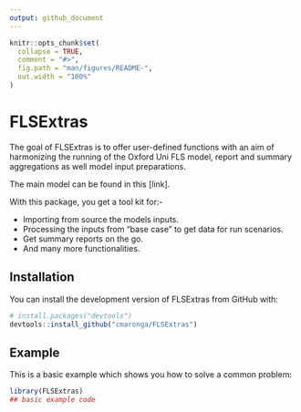 ```yaml
---
output: github_document
---
```


<!-- README.md is generated from README.Rmd. Please edit that file -->

```r
knitr::opts_chunk$set(
  collapse = TRUE,
  comment = "#>",
  fig.path = "man/figures/README-",
  out.width = "100%"
)
```

# FLSExtras

<!-- badges: start -->
<!-- badges: end -->

The goal of FLSExtras is to offer user-defined functions with an aim of harmonizing the running of the Oxford Uni FLS model, report and summary aggregations as well model input preparations.

The main model can be found in this [link].

With this package, you get a tool kit for:-

- Importing from source the models inputs.
- Processing the inputs from "base case" to get data for run scenarios.
- Get summary reports on the go.
- And many more functionalities.

## Installation

You can install the development version of FLSExtras from GitHub with:

``` r
# install.packages("devtools")
devtools::install_github("cmaronga/FLSExtras")
```

## Example

This is a basic example which shows you how to solve a common problem:

```r
library(FLSExtras)
## basic example code
```
